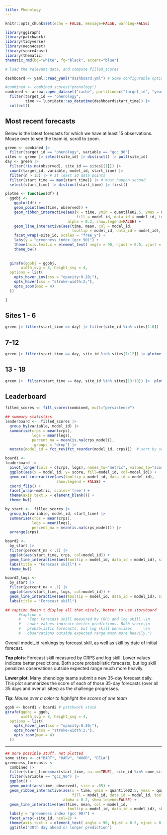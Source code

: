 ```yaml
---
title: Phenology 
---
```


```r
knitr::opts_chunk$set(echo = FALSE, message=FALSE, warning=FALSE)
```

```r
library(ggiraph)
library(patchwork)
library(tidyverse)
library(neon4cast)
library(score4cast)
library(thematic)
thematic_rmd(bg="white", fg="black", accent="blue")

```

```r
# load the relevant data, and compute filled_scores

dashboard <- yaml::read_yaml("dashboard.yml") # Some configurable options

#combined <- combined_scores("phenology")
combined <- arrow::open_dataset("cache", partition=c("target_id", "year")) |>
  filter(target_id == "phenology",
         time >= lubridate::as_datetime(dashboard$start_time)) |>
  collect()
```

## Most recent forecasts

Below is the latest forecasts for which we have at least 15 observations. Mouse over to see the team id, scroll to zoom.

```r
green <- combined |>
  filter(target_id == "phenology", variable == "gcc_90") 
sites <- green |> select(site_id) |> distinct() |> pull(site_id)
day <- green |>
  filter(!is.na(observed), site_id == sites[[1]]) |>
  count(target_id, variable, model_id, start_time) |>
  filter(n > 15) |> # at least 10 data points
  filter(start_time == max(start_time)) |> # must happen second
  select(start_time) |> distinct(start_time) |> first()
```

```r

plotme <- function(df) {
  ggobj <- 
    ggplot(df) +
    geom_point(aes(time, observed)) + 
    geom_ribbon_interactive(aes(x = time, ymin = quantile02.5, ymax = quantile97.5,
                                fill = model_id, data_id = model_id, tooltip = model_id),
                            alpha = 0.2, show.legend=FALSE) +
    geom_line_interactive(aes(time, mean, col = model_id, 
                              tooltip = model_id, data_id = model_id), show.legend=FALSE) +
    facet_wrap(~site_id, scales = "free_y") +
    labs(y = "greenness index (gcc 90)") +
    theme(axis.text.x = element_text( angle = 90, hjust = 0.5, vjust = 0.5)) + 
    theme_bw()
    
  
  girafe(ggobj = ggobj,
       width_svg = 8, height_svg = 4,
  options = list(
    opts_hover_inv(css = "opacity:0.20;"),
    opts_hover(css = "stroke-width:2;"),
    opts_zoom(max = 4)
  ))

}
```

::: panel-tabset
## Sites 1 - 6

```r
green |> filter(start_time == day) |> filter(site_id %in% sites[1:6]) |> plotme()
```

## 7-12

```r
green |> filter(start_time == day, site_id %in% sites[7:12]) |> plotme()
```

## 13 - 18

```r
green |>  filter(start_time == day, site_id %in% sites[13:18]) |>  plotme()
```
:::

## Leaderboard

```r
filled_scores <- fill_scores(combined, null="persistence")
```

```r
## summary statistics
leaderboard <-  filled_scores |> 
  group_by(variable, model_id) |>
  summarise(crps = mean(crps),
            logs = mean(logs),
            percent_na = mean(is.na(crps_model)),
            .groups = "drop") |> 
  mutate(model_id = fct_rev(fct_reorder(model_id, crps)))  # sort by score
```

<!-- Heading 1: navbar -->

```r
board1 <- 
leaderboard |>
  pivot_longer(cols = c(crps, logs), names_to="metric", values_to="score") |>
  ggplot(aes(x = model_id, y= score, fill=model_id, col=model_id)) + 
  geom_col_interactive(aes(tooltip = model_id, data_id = model_id),
                       show.legend = FALSE) + 
  coord_flip() +
  facet_wrap(~metric, scales='free') + 
  theme(axis.text.x = element_blank()) +
  theme_bw()
```

```r

by_start <-  filled_scores |> 
  group_by(variable, model_id, start_time) |>
  summarise(crps = mean(crps),
            logs = mean(logs),
            percent_na = mean(is.na(crps_model))) |> 
  arrange(crps)

board2 <- 
  by_start |> 
  filter(percent_na < .1) |>
  ggplot(aes(start_time, crps, col=model_id)) + 
  geom_line_interactive(aes(tooltip = model_id, data_id = model_id), size=1, show.legend = FALSE)  +
  labs(title = "Forecast skill") +
  theme_bw()

board2_logs <- 
  by_start |> 
  filter(percent_na < .1) |>
  ggplot(aes(start_time, logs, col=model_id)) + 
  geom_line_interactive(aes(tooltip = model_id, data_id = model_id), size=1, show.legend = FALSE)  +
  labs(title = "Forecast skill")

## caption doesn't display all that nicely, better to use storyboard
      #caption = 
      #   "Top: Forecast skill measured by CRPS and log skill.\\n
      #   Lower values indicate better predictions. Both score\\n
      #   probablistic forecasts, but log skill penalizes     \\n
      #   observations outside expected range much more heavily.")
```

Overall model_id rankings by forecast skill, as well as skill by date of initial forecast.

**Top plots**: Forecast skill measured by CRPS and log skill. Lower values indicate better predictions. Both score probabilistic forecasts, but log skill penalizes observations outside expected range much more heavily.

**Lower plot**: Many phenology teams submit a new 35-day forecast daily. This plot summarizes the score of each of those 35-day forecasts (over all 35 days and over all sites) as the challenge progresses.

**Tip**: *Mouse over a color to highlight the scores of one team*

```r
ggob <- board1 / board2 # patchwork stack
girafe(ggobj = ggob,
       width_svg = 8, height_svg = 4,
  options = list(
    opts_hover_inv(css = "opacity:0.20;"),
    opts_hover(css = "stroke-width:2;"),
    opts_zoom(max = 4)
  ))
```

------------------------------------------------------------------------

```r
## more possible stuff, not plotted
some_sites <- c("BART", "HARV", "WOOD", "DELA")
greenness_forecasts <-
  combined |>
  filter(start_time==max(start_time, na.rm=TRUE), site_id %in% some_sites) |>
  filter(variable == "gcc_90") |> 
  ggplot() +
  geom_point(aes(time, observed), size = .05) + 
  geom_ribbon_interactive(aes(x = time, ymin = quantile02.5, ymax = quantile97.5,
                              fill = model_id, data_id = model_id, tooltip = model_id),
                          alpha = 0.2, show.legend=FALSE) +
  geom_line_interactive(aes(time, mean, col = model_id, 
                            tooltip = model_id, data_id = model_id), show.legend=FALSE) +
  labs(y = "greenness index (gcc 90)") +
  facet_wrap(~site_id, ncol=2) + 
  theme(axis.text.x = element_text( angle = 90, hjust = 0.5, vjust = 0.5)) +
  ggtitle("30th day ahead or longer prediction") 
```
